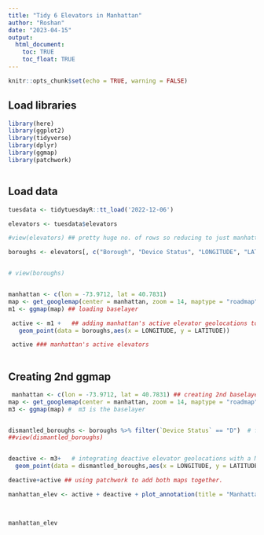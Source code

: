 ```yaml
---
title: "Tidy 6 Elevators in Manhattan"
author: "Roshan"
date: "2023-04-15"
output: 
  html_document:
    toc: TRUE
    toc_float: TRUE
---
```


```r
knitr::opts_chunk$set(echo = TRUE, warning = FALSE)
```


## Load libraries
```r

library(here)
library(ggplot2)
library(tidyverse)
library(dplyr)
library(ggmap)
library(patchwork)



```


## Load data

```r

tuesdata <- tidytuesdayR::tt_load('2022-12-06')

elevators <- tuesdata$elevators

#view(elevators) ## pretty huge no. of rows so reducing to just manhattan borough's active and deactive elevators on next line

boroughs <- elevators[, c("Borough", "Device Status", "LONGITUDE", "LATITUDE")]


# view(boroughs)


manhattan <- c(lon = -73.9712, lat = 40.7831)
map <- get_googlemap(center = manhattan, zoom = 14, maptype = "roadmap")
m1 <- ggmap(map) ## loading baselayer

 active <- m1 +   ## adding manhattan's active elevator geolocations to basemap m1
   geom_point(data = boroughs,aes(x = LONGITUDE, y = LATITUDE))

 active ### manhattan's active elevators 
 
``` 
 
## Creating 2nd ggmap

```r

 
 manhattan <- c(lon = -73.9712, lat = 40.7831) ## creating 2nd baselayer map
map <- get_googlemap(center = manhattan, zoom = 14, maptype = "roadmap")
m3 <- ggmap(map) #  m3 is the baselayer


dismantled_boroughs <- boroughs %>% filter(`Device Status` == "D")  # filtering to show only deactive elevators
##view(dismantled_boroughs) 


deactive <- m3+   # integrating deactive elevator geolocations with a Manhattan baselayer ggmap
  geom_point(data = dismantled_boroughs,aes(x = LONGITUDE, y = LATITUDE, color = "red"))  ## now the 2nd map is called "deactive"

deactive+active ## using patchwork to add both maps together.

manhattan_elev <- active + deactive + plot_annotation(title = "Manhattan's active elevators in black points and deactive elevators in red")
 


manhattan_elev

```

